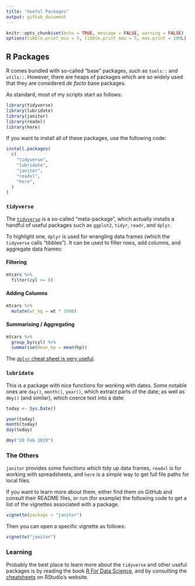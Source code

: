 ```yaml
---
title: "Useful Packages"
output: github_document
---
```


```r
knitr::opts_chunk$set(echo = TRUE, message = FALSE, warning = FALSE)
options(tibble.print_min = 5, tibble.print_max = 5, max.print = 100L)
```

## R Packages

R comes bundled with so-called "base" packages, such as `tools::` and `utils::`. However, there are heaps of packages which are so widely used that they are considered _de facto_ base packages.

As standard, most of my scripts start as follows:

```r
library(tidyverse)
library(lubridate)
library(janitor)
library(readxl)
library(here)
```

If you want to install all of these packages, use the following code:

```r
install.packages(
  c(
    "tidyverse",
    "lubridate",
    "janitor",
    "readxl",
    "here",
  )
)

```

### `tidyverse`

The [`tidyverse`](https://www.tidyverse.org/packages/) is a so-called "meta-package", which actually installs a handful of useful packages such as `ggplot2`, `tidyr`, `readr`, and `dplyr`. 

To highlight one, `dplyr` is used for wrangling data frames (which the `tidyverse` calls "tibbles"). It can be used to filter rows, add columns, and aggregate data frames:

#### Filtering

```r
mtcars %>% 
  filter(cyl >= 8)
```

#### Adding Columns

```r
mtcars %>% 
  mutate(wt_kg = wt * 1000)
```

#### Summarising / Aggregating

```r
mtcars %>% 
  group_by(cyl) %>% 
  summarise(mean_hp = mean(hp))
```

The [`dplyr` cheat sheet is very useful](https://rstudio.com/wp-content/uploads/2015/02/data-wrangling-cheatsheet.pdf).

### `lubridate`

This is a package with nice functions for working with dates. Some notable ones are `day()`, `month()`, `year()`, which extract parts of the date; as well as `dmy()` (and similar), which coerce text into a date:

```r
today <- Sys.Date()

year(today)
month(today)
day(today)

dmy("20 Feb 2020")

```

### The Others

`janitor` provides some functions which tidy up data frames, `readxl` is for working with spreadsheets, and `here` is a simple way to get full file paths for local files.

If you want to learn more about them, either find them on GitHub and consult their README files, or run (for example) the following code to get a list of the vignettes associated with a package.

```r
vignette(package = "janitor")
```

Then you can open a specific vignette as follows:

```r
vignette("janitor")
```

### Learning

Probably the best place to learn more about the `tidyverse` and other useful packages is by reading the book [R For Data Science](https://r4ds.had.co.nz/), and by consulting the [cheatsheets](https://rstudio.com/resources/cheatsheets/) on RStudio's website.